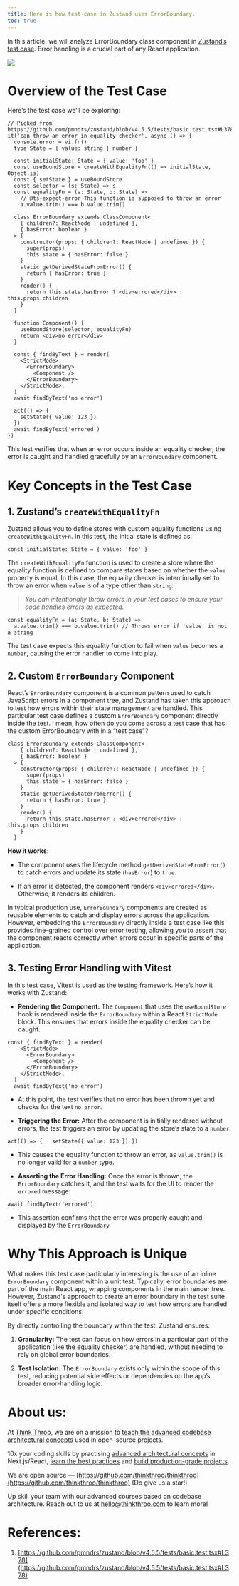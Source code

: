 ```yaml
---
title: Here is how test-case in Zustand uses ErrorBoundary.
toc: true
---
```


In this article, we will analyze ErrorBoundary class component in [Zustand’s test case](https://github.com/pmndrs/zustand/blob/v4.5.5/tests/basic.test.tsx#L378). Error handling is a crucial part of any React application.

![](https://miro.medium.com/v2/resize:fit:875/1*UEYQKkelOaSQQ9GPxuRHBQ.png)

# **Overview of the Test Case**

Here’s the test case we’ll be exploring:

```plaintext
// Picked from https://github.com/pmndrs/zustand/blob/v4.5.5/tests/basic.test.tsx#L378
it('can throw an error in equality checker', async () => {
  console.error = vi.fn()
  type State = { value: string | number }

  const initialState: State = { value: 'foo' }
  const useBoundStore = createWithEqualityFn(() => initialState, Object.is)
  const { setState } = useBoundStore
  const selector = (s: State) => s
  const equalityFn = (a: State, b: State) =>
    // @ts-expect-error This function is supposed to throw an error
    a.value.trim() === b.value.trim()

  class ErrorBoundary extends ClassComponent<
    { children?: ReactNode | undefined },
    { hasError: boolean }
  > {
    constructor(props: { children?: ReactNode | undefined }) {
      super(props)
      this.state = { hasError: false }
    }
    static getDerivedStateFromError() {
      return { hasError: true }
    }
    render() {
      return this.state.hasError ? <div>errored</div> : this.props.children
    }
  }

  function Component() {
    useBoundStore(selector, equalityFn)
    return <div>no error</div>
  }

  const { findByText } = render(
    <StrictMode>
      <ErrorBoundary>
        <Component />
      </ErrorBoundary>
    </StrictMode>,
  )
  await findByText('no error')

  act(() => {
    setState({ value: 123 })
  })
  await findByText('errored')
})
```

This test verifies that when an error occurs inside an equality checker, the error is caught and handled gracefully by an `ErrorBoundary` component.

# **Key Concepts in the Test Case**

## **1\. Zustand’s** `createWithEqualityFn`

Zustand allows you to define stores with custom equality functions using `createWithEqualityFn`. In this test, the initial state is defined as:

```plaintext
const initialState: State = { value: 'foo' }
```

The `createWithEqualityFn` function is used to create a store where the equality function is defined to compare states based on whether the `value` property is equal. In this case, the equality checker is intentionally set to throw an error when `value` is of a type other than `string`:

> *You can intentionally throw errors in your test cases to ensure your code handles errors as expected.*

```plaintext
const equalityFn = (a: State, b: State) =>
  a.value.trim() === b.value.trim() // Throws error if 'value' is not a string
```

The test case expects this equality function to fail when `value` becomes a `number`, causing the error handler to come into play.

## **2\. Custom** `ErrorBoundary` Component

React’s `ErrorBoundary` component is a common pattern used to catch JavaScript errors in a component tree, and Zustand has taken this approach to test how errors within their state management are handled. This particular test case defines a custom `ErrorBoundary` component directly inside the test. I mean, how often do you come across a test case that has the custom ErrorBoundary with in a “test case”?

```plaintext
class ErrorBoundary extends ClassComponent<
    { children?: ReactNode | undefined },
    { hasError: boolean }
  > {
    constructor(props: { children?: ReactNode | undefined }) {
      super(props)
      this.state = { hasError: false }
    }
    static getDerivedStateFromError() {
      return { hasError: true }
    }
    render() {
      return this.state.hasError ? <div>errored</div> : this.props.children
    }
  }
```

**How it works:**

* The component uses the lifecycle method `getDerivedStateFromError()` to catch errors and update its state (`hasError`) to `true`.
    
* If an error is detected, the component renders `<div>errored</div>`. Otherwise, it renders its children.
    

In typical production use, `ErrorBoundary` components are created as reusable elements to catch and display errors across the application. However, embedding the `ErrorBoundary` directly inside a test case like this provides fine-grained control over error testing, allowing you to assert that the component reacts correctly when errors occur in specific parts of the application.

## **3\. Testing Error Handling with Vitest**

In this test case, Vitest is used as the testing framework. Here’s how it works with Zustand:

* **Rendering the Component:** The `Component` that uses the `useBoundStore` hook is rendered inside the `ErrorBoundary` within a React `StrictMode` block. This ensures that errors inside the equality checker can be caught.
    

```plaintext
const { findByText } = render(
    <StrictMode>
      <ErrorBoundary>
        <Component />
      </ErrorBoundary>
    </StrictMode>,
  )
  await findByText('no error')
```

* At this point, the test verifies that no error has been thrown yet and checks for the text `no error`.
    
* **Triggering the Error:** After the component is initially rendered without errors, the test triggers an error by updating the store’s state to a `number`:
    

```plaintext
act(() => {   setState({ value: 123 }) })
```

* This causes the equality function to throw an error, as `value.trim()` is no longer valid for a `number` type.
    
* **Asserting the Error Handling:** Once the error is thrown, the `ErrorBoundary` catches it, and the test waits for the UI to render the `errored` message:
    

```plaintext
await findByText('errored')
```

* This assertion confirms that the error was properly caught and displayed by the `ErrorBoundary`
    

# **Why This Approach is Unique**

What makes this test case particularly interesting is the use of an inline `ErrorBoundary` component within a unit test. Typically, error boundaries are part of the main React app, wrapping components in the main render tree. However, Zustand's approach to create an error boundary in the test suite itself offers a more flexible and isolated way to test how errors are handled under specific conditions.

By directly controlling the boundary within the test, Zustand ensures:

1. **Granularity:** The test can focus on how errors in a particular part of the application (like the equality checker) are handled, without needing to rely on global error boundaries.
    
2. **Test Isolation:** The `ErrorBoundary` exists only within the scope of this test, reducing potential side effects or dependencies on the app’s broader error-handling logic.
    

# **About us:**

At [Think Throo](https://thinkthroo.com/), we are on a mission to [teach the advanced codebase architectural concepts](https://app.thinkthroo.com/architecture) used in open-source projects.

10x your coding skills by practising [advanced architectural concepts](https://app.thinkthroo.com/architecture) in Next.js/React, [learn the best practices](https://app.thinkthroo.com/best-practices) and [build production-grade projects](https://app.thinkthroo.com/production-grade-projects).

We are open source — [https://github.com/thinkthroo/thinkthroo](https://github.com/thinkthroo/thinkthroo) (Do give us a star!)

Up skill your team with our advanced courses based on codebase architecture. Reach out to us at hello@thinkthroo.com to learn more!

# **References:**

1. [https://github.com/pmndrs/zustand/blob/v4.5.5/tests/basic.test.tsx#L378](https://github.com/pmndrs/zustand/blob/v4.5.5/tests/basic.test.tsx#L378)
    

[  
](https://medium.com/tag/javascript?source=post_page-----c033d8a38aa8--------------------------------)
